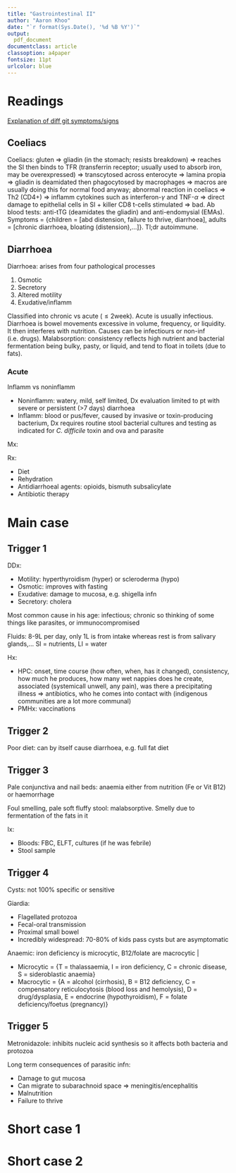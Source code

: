```yaml
---
title: "Gastrointestinal II"
author: "Aaron Khoo"
date: "`r format(Sys.Date(), '%d %B %Y')`"
output:
  pdf_document
documentclass: article
classoption: a4paper
fontsize: 11pt
urlcolor: blue
---
```


# Readings

[Explanation of diff git symptoms/signs](http://accessmedicine.mhmedical.com.ezproxy.library.uq.edu.au/content.aspx?bookid=1585&sectionid=96308009)

## Coeliacs

Coeliacs: gluten => gliadin (in the stomach; resists breakdown) => reaches the SI then binds to TFR (transferrin receptor; usually used to absorb iron, may be overexpressed) => transcytosed across enterocyte => lamina propia => gliadin is deamidated then phagocytosed by macrophages => macros are usually doing this for normal food anyway; abnormal reaction in coeliacs => Th2 (CD4+) => inflamm cytokines such as interferon-$\gamma$ and TNF-$\alpha$ => direct damage to epithelial cells in SI + killer CD8 t-cells stimulated => bad. 
Ab blood tests: anti-tTG (deamidates the gliadin) and anti-endomysial (EMAs). 
Symptoms = {children = [abd distension, failure to thrive, diarrhoea], adults = [chronic diarrhoea, bloating (distension),...]}. 
Tl;dr autoimmune. 

## Diarrhoea

Diarrhoea: arises from four pathological processes

1.  Osmotic
2.  Secretory
3.  Altered motility
4.  Exudative/inflamm

Classified into chronic vs acute ($\leq2\text{week}$). 
Acute is usually infectious. 
Diarrhoea is bowel movements excessive in volume, frequency, or liquidity. 
It then interferes with nutrition. 
Causes can be infectiours or non-inf (i.e. drugs). Malabsorption: consistency reflects high nutrient and bacterial fermentation being bulky, pasty, or liquid, and tend to float in toilets (due to fats).

### Acute

Inflamm vs noninflamm

-  Noninflamm: watery, mild, self limited, Dx evaluation limited to pt with severe or persistent (>7 days) diarrhoea
-  Inflamm: blood or pus/fever, caused by invasive or toxin-producing bacterium, Dx requires routine stool bacterial cultures and testing as indicated for *C. difficile* toxin and ova and parasite

Mx:

\includegraphics{images/git2-acute-diarrhoea.png}

Rx:

-  Diet
-  Rehydration
-  Antidiarrhoeal agents: opioids, bismuth subsalicylate
-  Antibiotic therapy

# Main case

## Trigger 1

DDx:

-  Motility: hyperthyroidism (hyper) or scleroderma (hypo)
-  Osmotic: improves with fasting
-  Exudative: damage to mucosa, e.g. shigella infn
-  Secretory: cholera

Most common cause in his age: infectious; chronic so thinking of some things like parasites, or immunocompromised

Fluids: 8-9L per day, only 1L is from intake whereas rest is from salivary glands,... 
SI = nutrients, LI = water

Hx:

-  HPC: onset, time course (how often, when, has it changed), consistency, how much he produces, how many wet nappies does he create, associated (systemicall unwell, any pain), was there a precipitating illness => antibiotics, who he comes into contact with (indigenous communities are a lot more communal)
-  PMHx: vaccinations

## Trigger 2

Poor diet: can by itself cause diarrhoea, e.g. full fat diet

## Trigger 3

Pale conjunctiva and nail beds: anaemia either from nutrition (Fe or Vit B12) or haemorrhage

Foul smelling, pale soft fluffy stool: malabsorptive. Smelly due to fermentation of the fats in it

Ix:

-  Bloods: FBC, ELFT, cultures (if he was febrile)
-  Stool sample

## Trigger 4

Cysts: not 100% specific or sensitive

Giardia:

-  Flagellated protozoa
-  Fecal-oral transmission
-  Proximal small bowel
-  Incredibly widespread: 70-80% of kids pass cysts but are asymptomatic

Anaemic: iron deficiency is microcytic, B12/folate are macrocytic | 

-  Microcytic = {T = thalassaemia, I = iron deficiency, C = chronic disease, S = sideroblastic anaemia}
-  Macrocytic = {A = alcohol (cirrhosis), B = B12 deficiency, C = compensatory reticulocytosis (blood loss and hemolysis), D = drug/dysplasia, E = endocrine (hypothyroidism), F = folate deficiency/foetus (pregnancy)}

## Trigger 5

Metronidazole: inhibits nucleic acid synthesis so it affects both bacteria and protozoa

Long term consequences of parasitic infn:

-  Damage to gut mucosa
-  Can migrate to subarachnoid space => meningitis/encephalitis
-  Malnutrition
-  Failure to thrive


# Short case 1

# Short case 2
